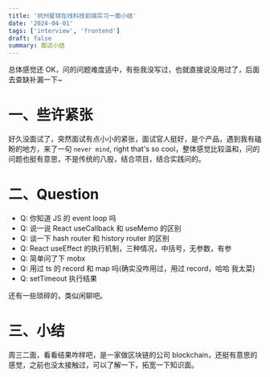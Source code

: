 ```yaml
---
title: '杭州星球在线科技前端实习一面小结'
date: '2024-04-01'
tags: ['interview', 'frontend']
draft: false
summary: 面试小结
---
```


总体感觉还 OK，问的问题难度适中，有些我没写过，也就直接说没用过了，后面去查缺补漏一下~

# 一、些许紧张

好久没面试了，突然面试有点小小的紧张，面试官人挺好，是个产品，遇到我有磕盼的地方，来了一句 `never mind`, right that's so cool，整体感觉比较温和，问的问题也挺有意思，不是传统的八股，结合项目，结合实践问的。

# 二、Question

- Q: 你知道 JS 的 event loop 吗
- Q: 说一说 React useCallback 和 useMemo 的区别
- Q: 谈一下 hash router 和 history router 的区别
- Q: React useEffect 的执行机制，三种情况，中括号，无参数，有参
- Q: 简单问了下 mobx
- Q: 用过 ts 的 record 和 map 吗(确实没咋用过，用过 record，哈哈 我太菜)
- Q: setTimeout 执行结果

还有一些琐碎的，类似闲聊吧。

# 三、小结

周三二面，看看结果咋样吧，是一家做区块链的公司 blockchain，还挺有意思的感觉，之前也没太接触过，可以了解一下，拓宽一下知识面。
